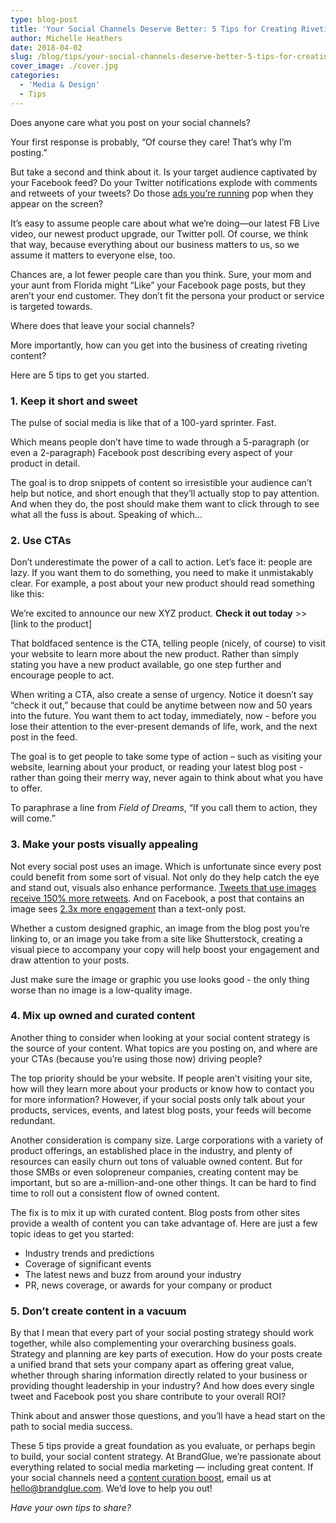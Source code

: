 ```yaml
---
type: blog-post
title: 'Your Social Channels Deserve Better: 5 Tips for Creating Riveting Content'
author: Michelle Heathers
date: 2018-04-02
slug: /blog/tips/your-social-channels-deserve-better-5-tips-for-creating-riveting-content
cover_image: ./cover.jpg
categories:
  - 'Media & Design'
  - Tips
---
```


Does anyone care what you post on your social channels?

Your first response is probably, “Of course they care! That’s why I’m posting.”

But take a second and think about it. Is your target audience captivated by your Facebook feed? Do your Twitter notifications explode with comments and retweets of your tweets? Do those [ads you’re running][1] pop when they appear on the screen?

It’s easy to assume people care about what we’re doing—our latest FB Live video, our newest product upgrade, our Twitter poll. Of course, we think that way, because everything about our business matters to us, so we assume it matters to everyone else, too.

Chances are, a lot fewer people care than you think. Sure, your mom and your aunt from Florida might “Like” your Facebook page posts, but they aren’t your end customer. They don’t fit the persona your product or service is targeted towards.

Where does that leave your social channels?

More importantly, how can you get into the business of creating riveting content?

Here are 5 tips to get you started.

### 1. Keep it short and sweet

The pulse of social media is like that of a 100-yard sprinter. Fast.

Which means people don’t have time to wade through a 5-paragraph (or even a 2-paragraph) Facebook post describing every aspect of your product in detail.

The goal is to drop snippets of content so irresistible your audience can’t help but notice, and short enough that they’ll actually stop to pay attention. And when they do, the post should make them want to click through to see what all the fuss is about. Speaking of which…

### 2. Use CTAs

Don’t underestimate the power of a call to action. Let’s face it: people are lazy. If you want them to do something, you need to make it unmistakably clear. For example, a post about your new product should read something like this:

We’re excited to announce our new XYZ product. **Check it out today** >> [link to the product]

That boldfaced sentence is the CTA, telling people (nicely, of course) to visit your website to learn more about the new product. Rather than simply stating you have a new product available, go one step further and encourage people to act.

When writing a CTA, also create a sense of urgency. Notice it doesn’t say “check it out,” because that could be anytime between now and 50 years into the future. You want them to act today, immediately, now - before you lose their attention to the ever-present demands of life, work, and the next post in the feed.

The goal is to get people to take some type of action – such as visiting your website, learning about your product, or reading your latest blog post - rather than going their merry way, never again to think about what you have to offer.

To paraphrase a line from _Field of Dreams_, “If you call them to action, they will come.”

### 3. Make your posts visually appealing

Not every social post uses an image. Which is unfortunate since every post could benefit from some sort of visual. Not only do they help catch the eye and stand out, visuals also enhance performance. [Tweets that use images receive 150% more retweets][2]. And on Facebook, a post that contains an image sees [2.3x more engagement][3] than a text-only post.

Whether a custom designed graphic, an image from the blog post you’re linking to, or an image you take from a site like Shutterstock, creating a visual piece to accompany your copy will help boost your engagement and draw attention to your posts.

Just make sure the image or graphic you use looks good - the only thing worse than no image is a low-quality image.

### 4. Mix up owned and curated content

Another thing to consider when looking at your social content strategy is the source of your content. What topics are you posting on, and where are your CTAs (because you’re using those now) driving people?

The top priority should be your website. If people aren’t visiting your site, how will they learn more about your products or know how to contact you for more information? However, if your social posts only talk about your products, services, events, and latest blog posts, your feeds will become redundant.

Another consideration is company size. Large corporations with a variety of product offerings, an established place in the industry, and plenty of resources can easily churn out tons of valuable owned content. But for those SMBs or even solopreneur companies, creating content may be important, but so are a-million-and-one other things. It can be hard to find time to roll out a consistent flow of owned content.

The fix is to mix it up with curated content. Blog posts from other sites provide a wealth of content you can take advantage of. Here are just a few topic ideas to get you started:

- Industry trends and predictions
- Coverage of significant events
- The latest news and buzz from around your industry
- PR, news coverage, or awards for your company or product

### 5. Don’t create content in a vacuum

By that I mean that every part of your social posting strategy should work together, while also complementing your overarching business goals. Strategy and planning are key parts of execution. How do your posts create a unified brand that sets your company apart as offering great value, whether through sharing information directly related to your business or providing thought leadership in your industry? And how does every single tweet and Facebook post you share contribute to your overall ROI?

Think about and answer those questions, and you’ll have a head start on the path to social media success.

These 5 tips provide a great foundation as you evaluate, or perhaps begin to build, your social content strategy. At BrandGlue, we’re passionate about everything related to social media marketing — including great content. If your social channels need a [content curation boost][4], email us at <hello@brandglue.com>. We’d love to help you out!

_Have your own tips to share?_

[1]: /blog/social-media-tips/5-design-must-haves-before-creating-your-social-ad
[2]: https://blog.bufferapp.com/the-power-of-twitters-new-expanded-images-and-how-to-make-the-most-of-it
[3]: http://buzzsumo.com/blog/how-to-massively-boost-your-blog-traffic-with-these-5-awesome-image-stats/
[4]: /#services-bg
